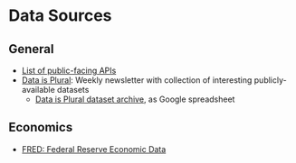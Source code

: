# Data Sources {#sec-data-sources}

## General

* <a href="https://github.com/public-apis/public-apis" target="_blank">List of public-facing APIs</a>
* <a href="https://www.data-is-plural.com/" target="_blank">Data is Plural</a>: Weekly newsletter with collection of interesting publicly-available datasets
  * <a href="https://docs.google.com/spreadsheets/d/1wZhPLMCHKJvwOkP4juclhjFgqIY8fQFMemwKL2c64vk/edit?pli=1#gid=0" target="_blank">Data is Plural dataset archive</a>, as Google spreadsheet

## Economics

* <a href="https://fred.stlouisfed.org/" target="_blank">FRED: Federal Reserve Economic Data</a>